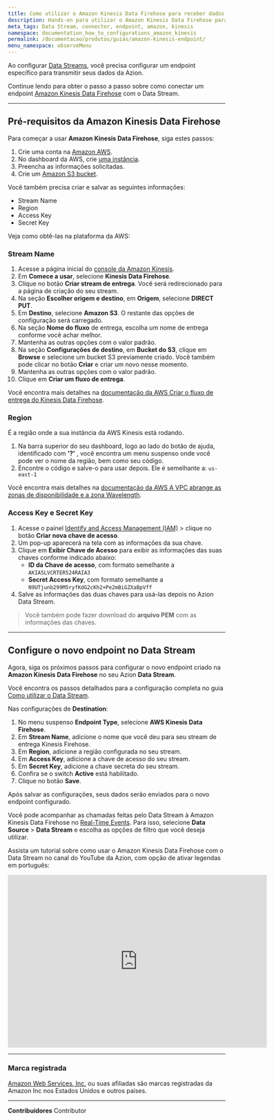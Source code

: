 ```yaml
---
title: Como utilizar o Amazon Kinesis Data Firehose para receber dados do Data Stream
description: Hands-on para utilizar o Amazon Kinesis Data Firehose para receber dados do Data Stream
meta_tags: Data Stream, connector, endpoint, amazon, kinesis
namespace: documentation_how_to_configurations_amazon_kinesis
permalink: /documentacao/produtos/guias/amazon-kinesis-endpoint/
menu_namespace: observeMenu
---
```


Ao configurar [Data Streams](/pt-br/documentacao/produtos/observe/data-stream/), você precisa configurar um endpoint específico para transmitir seus dados da Azion.

Continue lendo para obter o passo a passo sobre como conectar um endpoint [Amazon Kinesis Data Firehose](https://aws.amazon.com/kinesis/data-firehose/) com o Data Stream.

---

## Pré-requisitos da Amazon Kinesis Data Firehose

Para começar a usar **Amazon Kinesis Data Firehose**, siga estes passos:

1. Crie uma conta na [Amazon AWS](https://portal.aws.amazon.com/billing/signup).
2. No dashboard da AWS, crie [uma instância](https://console.aws.amazon.com/kinesis/home).
3. Preencha as informações solicitadas.
4. Crie um [Amazon S3 bucket](https://docs.aws.amazon.com/AmazonS3/latest/userguide/creating-bucket.html).

Você também precisa criar e salvar as seguintes informações:

- Stream Name
- Region
- Access Key
- Secret Key

Veja como obtê-las na plataforma da AWS:

### Stream Name

1. Acesse a página inicial do [console da Amazon Kinesis](https://console.aws.amazon.com/kinesis/home).
2. Em **Comece a usar**, selecione **Kinesis Data Firehose**.
3. Clique no botão **Criar stream de entrega**. Você será redirecionado para a página de criação do seu stream.
4. Na seção **Escolher origem e destino**, em **Origem**, selecione **DIRECT PUT**.
5. Em **Destino**, selecione **Amazon S3**. O restante das opções de configuração será carregado.
6. Na seção **Nome do fluxo** de entrega, escolha um nome de entrega conforme você achar melhor.
7. Mantenha as outras opções com o valor padrão.
8. Na seção **Configurações de destino**, em **Bucket do S3**, clique em **Browse** e selecione um bucket S3 previamente criado. Você também pode clicar no botão **Criar** e criar um novo nesse momento.
9. Mantenha as outras opções com o valor padrão.
10. Clique em **Criar um fluxo de entrega**.

Você encontra mais detalhes na [documentação da AWS Criar o fluxo de entrega do Kinesis Data Firehose](https://docs.aws.amazon.com/sns/latest/dg/firehose-example-create-delivery-stream.html).

### Region

É a região onde a sua instância da AWS Kinesis está rodando.

1. Na barra superior do seu dashboard, logo ao lado do botão de ajuda, identificado com **'?'** , você encontra um menu suspenso onde você pode ver o nome da região, bem como seu código.
2. Encontre o código e salve-o para usar depois. Ele é semelhante a: `us-east-1`

Você encontra mais detalhes na [documentação da AWS A VPC abrange as zonas de disponibilidade e a zona Wavelength](https://docs.aws.amazon.com/pt_br/AWSEC2/latest/UserGuide/using-regions-availability-zones.html).

### Access Key e Secret Key

1. Acesse o painel [Identify and Access Management (IAM)](https://us-east-1.console.aws.amazon.com/iam/home#/security_credentials$access_key) > clique no botão **Criar nova chave de acesso**.
2. Um pop-up aparecerá na tela com as informações da sua chave.
3. Clique em **Exibir Chave de Acesso** para exibir as informações das suas chaves conforme indicado abaixo:
   - **ID da Chave de acesso**, com formato semelhante a `AKIA5LVCRTER524RAIA3`
   - **Secret Access Key**, com formato semelhante a `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`
4. Salve as informações das duas chaves para usá-las depois no Azion Data Stream.

> Você também pode fazer download do **arquivo PEM** com as informações das chaves.

---

## Configure o novo endpoint no ⁠Data Stream

Agora, siga os próximos passos para configurar o novo endpoint criado na **Amazon Kinesis Data Firehose** no seu Azion **Data Stream**.

Você encontra os passos detalhados para a configuração completa no guia [Como utilizar o Data Stream](/pt-br/documentacao/produtos/guias/como-usar-data-stream/).

Nas configurações de **Destination**:

1. No menu suspenso **Endpoint Type**, selecione **AWS⁠ Kinesis Data Firehose**.
2. Em **Stream Name**, adicione o nome que você deu para seu stream de entrega Kinesis Firehose.
3. Em **Region**, adicione a região configurada no seu stream.
4. Em **Access Key**, adicione a chave de acesso do seu stream.
5. Em **Secret Key**, adicione a chave secreta do seu stream.
6. Confira se o switch **Active** está habilitado.
7. Clique no botão **Save**.

Após salvar as configurações, seus dados serão enviados para o novo endpoint configurado.

Você pode acompanhar as chamadas feitas pelo Data Stream à Amazon Kinesis Data Firehose no [Real-Time Events](/pt-br/documentacao/produtos/real-time-events/). Para isso, selecione **Data Source** > **Data Stream** e escolha as opções de filtro que você deseja utilizar.

Assista um tutorial sobre como usar o Amazon Kinesis Data Firehose com o Data Stream no canal do YouTube da Azion, com opção de ativar legendas em português:

<iframe src="https://www.youtube.com/embed/zL_1SBbxVBc" title="Como utilizar o Amazon Kinesis Data Firehose para receber dados do Data Stream" loading="lazy" width="600" height="400" frameborder="0" allow="accelerometer; autoplay; clipboard-write; encrypted-media; gyroscope; picture-in-picture; web-share" allowfullscreen></iframe>

---

### Marca registrada

[Amazon Web Services, Inc.](https://aws.amazon.com/pt/kinesis/) ou suas afiliadas são marcas registradas da Amazon Inc nos Estados Unidos e outros países.




---


**Contribuidores** <ContributorList>Contributor</ContributorList>
